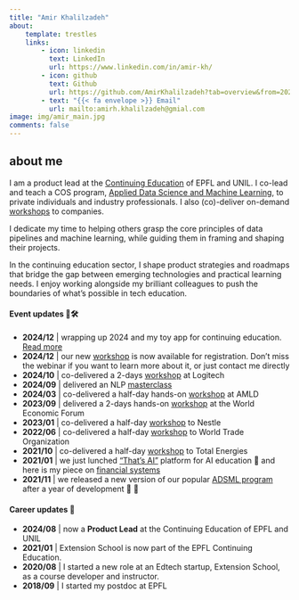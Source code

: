 ```yaml
---
title: "Amir Khalilzadeh"
about:
    template: trestles
    links:
        - icon: linkedin
          text: LinkedIn
          url: https://www.linkedin.com/in/amir-kh/
        - icon: github
          text: Github
          url: https://github.com/AmirKhalilzadeh?tab=overview&from=2023-12-01&to=2023-12-31
        - text: "{{< fa envelope >}} Email"
          url: mailto:amirh.khalilzadeh@gmial.com
image: img/amir_main.jpg
comments: false
---
```


<!-- ![](/img/logo_red.png){fig-align="left"  width="100px"} -->


## about me

I am a product lead at the [Continuing Education](https://www.epfl.ch/education/continuing-education/) of EPFL and UNIL. I co-lead and teach a COS program, [Applied Data Science and Machine Learning](https://www.epfl.ch/education/continuing-education/applied-data-science-machine-learning/), to private individuals and industry professionals. I also (co)-deliver on-demand [workshops](events.qmd) to companies. 

I dedicate my time to helping others grasp the core principles of data pipelines and machine learning, while guiding them in framing and shaping their projects. 

In the continuing education sector, I shape product strategies and roadmaps that bridge the gap between emerging technologies and practical learning needs. I enjoy working alongside my brilliant colleagues to push the boundaries of what's possible in tech education.




#### Event updates 🤖🛠️

- **2024/12** | wrapping up 2024 and my toy app for continuing education. [Read more](events/chatbot/index.qmd)
- **2024/12** | our new [workshop](https://www.formation-continue-unil-epfl.ch/formation/ai-ml-essentials/) is now available for registration. Don't miss the webinar if you want to learn more about it, or just contact me directly
- **2024/10** | co-delivered a 2-days [workshop](events/logitec/index.qmd) at Logitech
- **2024/09** | delivered an NLP [masterclass](events/masterclass/index.qmd)   
- **2024/03** | co-delivered a half-day hands-on [workshop](events/amld24/index.qmd) at AMLD
- **2023/09** | delivered a 2-days hands-on [workshop](events/wef/index.qmd) at the World Economic Forum
- **2023/01** | co-delivered a half-day [workshop](events/nestle/index.qmd) to Nestle
- **2022/06** | co-delivered a half-day [workshop](events/wto/index.qmd) to World Trade Organization 
- **2021/10** | co-delivered a half-day [workshop](events/totsa/index.qmd) to Total Energies
- **2021/01** | we just lunched ["That’s AI"](https://www.thats-ai.org/en-GB) platform for AI education 🎉 and here is my piece on [financial systems](https://www.thats-ai.org/en-GB/units/ai-and-the-financial-system)
- **2021/11** | we released a new version of our popular [ADSML program](https://www.epfl.ch/education/continuing-education/applied-data-science-machine-learning/) after a year of development 💪 🥳



#### Career updates 🔔

- **2024/08** | now a **Product Lead** at the Continuing Education of EPFL and UNIL
- **2021/01** | Extension School is now part of the EPFL Continuing Education.
- **2020/08** | I started a new role at an Edtech startup, Extension School, as a course developer and instructor.
- **2018/09** | I started my postdoc at EPFL
